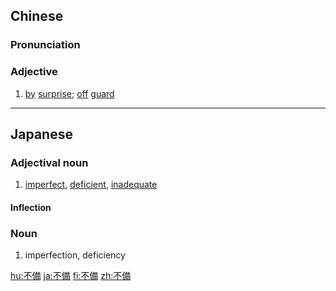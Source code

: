 {{also|不备}}
==Chinese==
{{zh-forms|s=不备}}

===Pronunciation===
{{zh-pron
|m=不bèi
|c=bat1 bei6
|cat=a
}}

===Adjective===
{{zh-adj}}

# [[by]] [[surprise]]; [[off]] [[guard]]

----

==Japanese==
{{ja-kanjitab|ふ|び|yomi=on}}

===Adjectival noun===
{{ja-adj|infl=な|ふび}}

# [[imperfect]], [[deficient]], [[inadequate]]

====Inflection====
{{ja-na|ふび}}

===Noun===
{{ja-noun|ふび}}

# imperfection, deficiency

[[hu:不備]]
[[ja:不備]]
[[fi:不備]]
[[zh:不備]]